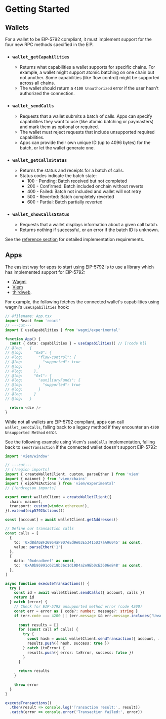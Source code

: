 # Getting Started

## Wallets

For a wallet to be EIP-5792 compliant, it must implement support for the four new RPC methods specified in the EIP.

* ### `wallet_getCapabilities`

  * Returns what capabilities a wallet supports for specific chains. For example, a wallet might support atomic batching on one chain but not another. Some capabilities (like flow control) might be supported across all chains.
  * The wallet should return a `4100 Unauthorized` error if the user hasn't authorized the connection.

* ### `wallet_sendCalls`

  * Requests that a wallet submits a batch of calls. Apps can specify capabilities they want to use (like atomic batching or paymasters) and mark them as optional or required.
  * The wallet must reject requests that include unsupported required capabilities.
  * Apps can provide their own unique ID (up to 4096 bytes) for the batch, or let the wallet generate one.

* ### `wallet_getCallsStatus`

  * Returns the status and receipts for a batch of calls.
  * Status codes indicate the batch state:
    * 100 - Pending: Batch received but not completed
    * 200 - Confirmed: Batch included onchain without reverts
    * 400 - Failed: Batch not included and wallet will not retry
    * 500 - Reverted: Batch completely reverted
    * 600 - Partial: Batch partially reverted

* ### `wallet_showCallsStatus`

  * Requests that a wallet displays information about a given call batch.
  * Returns nothing if successful, or an error if the batch ID is unknown.

See the [reference section](/reference/getCapabilities) for detailed implementation requirements.

## Apps

The easiest way for apps to start using EIP-5792 is to use a library which has implemented support for EIP-5792:
- [Wagmi](https://wagmi.sh/react/api/hooks/useCapabilities)
- [Viem](https://viem.sh/experimental/eip5792/client)
- [thirdweb](https://portal.thirdweb.com/references/typescript/v5/hooks#eip5792).

For example, the following fetches the connected wallet's capabilities using wagmi's `useCapabilities` hook:


```ts twoslash [App.tsx]
// @filename: App.tsx
import React from 'react'
// ---cut---
import { useCapabilities } from 'wagmi/experimental'

function App() {
  const { data: capabilities } = useCapabilities() // [!code hl]
// @log:   {
// @log:     "0x0": {
// @log:       "flow-control": {
// @log:         "supported": true
// @log:       }
// @log:     },
// @log:     "0x1": {
// @log:       "auxiliaryFunds": {
// @log:         "supported": true
// @log:       }
// @log:     }
// @log:   }

  return <div />
}
```

While not all wallets are EIP-5792 compliant, apps can call `wallet_sendCalls`, falling back to a legacy method if they encounter an `4200 Unsupported Method` error.

See the following example using Viem's `sendCalls` implementation, falling back to `sendTransaction` if the connected wallet doesn't support EIP-5792:

```ts twoslash [executeTransactions.ts]
import 'viem/window'

// ---cut---
// [!region imports]
import { createWalletClient, custom, parseEther } from 'viem'
import { mainnet } from 'viem/chains'
import { eip5792Actions } from 'viem/experimental'
// [!endregion imports]

export const walletClient = createWalletClient({
  chain: mainnet,
  transport: custom(window.ethereum!),
}).extend(eip5792Actions()) 

const [account] = await walletClient.getAddresses()

// Define our transaction calls
const calls = [
  {
    to: '0xd8dA6BF26964aF9D7eEd9e03E53415D37aA96045' as const,
    value: parseEther('1')
  },
  {
    data: '0xdeadbeef' as const,
    to: '0xA0b86991c6218b36c1d19D4a2e9Eb0cE3606eB48' as const,
  },
]

async function executeTransactions() {
  try {
    const id = await walletClient.sendCalls({ account, calls })
    return id
  } catch (error) {
    // Check for EIP-5792 unsupported method error (code 4200)
    const err = error as { code?: number; message?: string }
    if (err.code === 4200 || (err.message && err.message.includes('Unsupported Method'))) {
      
      const results = []
      for (const call of calls) {
        try {
          const hash = await walletClient.sendTransaction({ account, ...call })
          results.push({ hash, success: true })
        } catch (txError) {
          results.push({ error: txError, success: false })
        }
      }
      
      return results
    }
    
    throw error
  }
}

executeTransactions()
  .then(result => console.log('Transaction result:', result))
  .catch(error => console.error('Transaction failed:', error))
